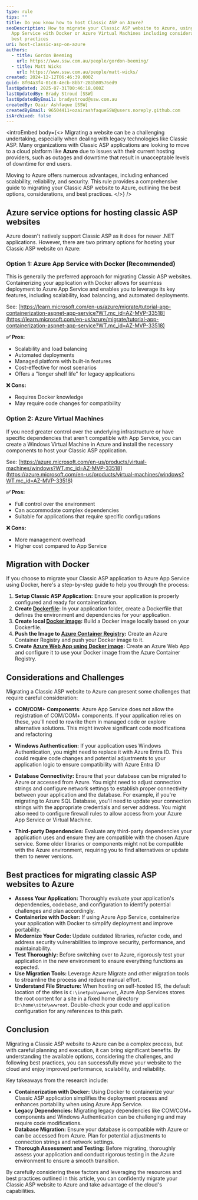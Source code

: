 ```yaml
---
type: rule
tips: ""
title: Do you know how to host Classic ASP on Azure?
seoDescription: How to migrate your Classic ASP website to Azure, using Azure
  App Service with Docker or Azure Virtual Machines including considerations and
  best practices
uri: host-classic-asp-on-azure
authors:
  - title: Gordon Beeming
    url: https://www.ssw.com.au/people/gordon-beeming/
  - title: Matt Wicks
    url: https://www.ssw.com.au/people/matt-wicks/
created: 2024-12-12T06:46:39.000Z
guid: 8f04a3f4-01c8-4ecb-8bb7-281b80576ed9
lastUpdated: 2025-07-31T00:46:18.000Z
lastUpdatedBy: Brady Stroud [SSW]
lastUpdatedByEmail: bradystroud@ssw.com.au
createdBy: Ozair Ashfaque [SSW]
createdByEmail: 96504411+ozairashfaqueSSW@users.noreply.github.com
isArchived: false
---
```

<introEmbed
  body={<>
Migrating a website can be a challenging undertaking, especially when dealing with legacy technologies like Classic ASP. Many organizations with Classic ASP applications are looking to move to a cloud platform like **Azure** due to issues with their current hosting providers, such as outages and downtime that result in unacceptable levels of downtime for end users.

Moving to Azure offers numerous advantages, including enhanced scalability, reliability, and security. This rule provides a comprehensive guide to migrating your Classic ASP website to Azure, outlining the best options, considerations, and best practices.
  </>}
/>
## Azure service options for hosting classic ASP websites

Azure doesn't natively support Classic ASP as it does for newer .NET applications. However, there are two primary options for hosting your Classic ASP website on Azure:

### Option 1: Azure App Service with Docker (Recommended)

This is generally the preferred approach for migrating Classic ASP websites. Containerizing your application with Docker allows for seamless deployment to Azure App Service and enables you to leverage its key features, including scalability, load balancing, and automated deployments.

See:
[https://learn.microsoft.com/en-us/azure/migrate/tutorial-app-containerization-aspnet-app-service?WT.mc_id=AZ-MVP-33518](https://learn.microsoft.com/en-us/azure/migrate/tutorial-app-containerization-aspnet-app-service?WT.mc_id=AZ-MVP-33518)

**✅ Pros:**

* Scalability and load balancing
* Automated deployments
* Managed platform with built-in features
* Cost-effective for most scenarios
* Offers a "longer shelf life" for legacy applications

**❌ Cons:**

* Requires Docker knowledge
* May require code changes for compatibility

### Option 2: Azure Virtual Machines

If you need greater control over the underlying infrastructure or have specific dependencies that aren't compatible with App Service, you can create a Windows Virtual Machine in Azure and install the necessary components to host your Classic ASP application.

See:
[https://azure.microsoft.com/en-us/products/virtual-machines/windows?WT.mc_id=AZ-MVP-33518](https://azure.microsoft.com/en-us/products/virtual-machines/windows?WT.mc_id=AZ-MVP-33518)

**✅ Pros:**

* Full control over the environment
* Can accommodate complex dependencies
* Suitable for applications that require specific configurations

**❌ Cons:**

* More management overhead
* Higher cost compared to App Service

## Migration with Docker

If you choose to migrate your Classic ASP application to Azure App Service using Docker, here's a step-by-step guide to help you through the process:

1. **Setup Classic ASP Application:** Ensure your application is properly configured and ready for containerization.
2. **Create [Dockerfile](https://docs.docker.com/reference/dockerfile/):** In your application folder, create a Dockerfile that defines the environment and dependencies for your application.
3. **Create local [Docker image](https://docs.docker.com/get-started/docker-concepts/building-images/):** Build a Docker image locally based on your Dockerfile.
4. **Push the Image to [Azure Container Registry](https://learn.microsoft.com/en-us/azure/container-registry/container-registry-get-started-portal?tabs=azure-cli&WT.mc_id=AZ-MVP-33518):** Create an Azure Container Registry and push your Docker image to it.
5. **Create [Azure Web App using Docker image](https://learn.microsoft.com/en-us/azure/app-service/tutorial-custom-container?pivots=container-linux&tabs=azure-cli&WT.mc_id=AZ-MVP-33518):** Create an Azure Web App and configure it to use your Docker image from the Azure Container Registry.

## Considerations and Challenges

Migrating a Classic ASP website to Azure can present some challenges that require careful consideration:

* **COM/COM+ Components**: Azure App Service does not allow the registration of COM/COM+ components. If your application relies on these, you'll need to rewrite them in managed code or explore alternative solutions. This might involve significant code modifications and refactoring

* **Windows Authentication:** If your application uses Windows Authentication, you might need to replace it with Azure Entra ID. This could require code changes and potential adjustments to your application logic to ensure compatibility with Azure Entra ID

* **Database Connectivity:** Ensure that your database can be migrated to Azure or accessed from Azure. You might need to adjust connection strings and configure network settings to establish proper connectivity between your application and the database. For example, if you're migrating to Azure SQL Database, you'll need to update your connection strings with the appropriate credentials and server address. You might also need to configure firewall rules to allow access from your Azure App Service or Virtual Machine.
* **Third-party Dependencies:** Evaluate any third-party dependencies your application uses and ensure they are compatible with the chosen Azure service. Some older libraries or components might not be compatible with the Azure environment, requiring you to find alternatives or update them to newer versions.

## Best practices for migrating classic ASP websites to Azure

* **Assess Your Application:** Thoroughly evaluate your application's dependencies, codebase, and configuration to identify potential challenges and plan accordingly.
* **Containerize with Docker:** If using Azure App Service, containerize your application with Docker to simplify deployment and improve portability.
* **Modernize Your Code:** Update outdated libraries, refactor code, and address security vulnerabilities to improve security, performance, and maintainability.
* **Test Thoroughly:** Before switching over to Azure, rigorously test your application in the new environment to ensure everything functions as expected.
* **Use Migration Tools:** Leverage Azure Migrate and other migration tools to streamline the process and reduce manual effort.
* **Understand File Structure:** When hosting on self-hosted IIS, the default location of the sites is `C:\inetpub\wwwroot`, Azure App Services stores the root content for a site in a fixed home directory `D:\home\site\wwwroot`. Double-check your code and application configuration for any references to this path.

## Conclusion

Migrating a Classic ASP website to Azure can be a complex process, but with careful planning and execution, it can bring significant benefits. By understanding the available options, considering the challenges, and following best practices, you can successfully move your website to the cloud and enjoy improved performance, scalability, and reliability.

Key takeaways from the research include:

* **Containerization with Docker:** Using Docker to containerize your Classic ASP application simplifies the deployment process and enhances portability when using Azure App Service.
* **Legacy Dependencies:** Migrating legacy dependencies like COM/COM+ components and Windows Authentication can be challenging and may require code modifications.
* **Database Migration:** Ensure your database is compatible with Azure or can be accessed from Azure. Plan for potential adjustments to connection strings and network settings.
* **Thorough Assessment and Testing:** Before migrating, thoroughly assess your application and conduct rigorous testing in the Azure environment to ensure a smooth transition.

By carefully considering these factors and leveraging the resources and best practices outlined in this article, you can confidently migrate your Classic ASP website to Azure and take advantage of the cloud's capabilities.
